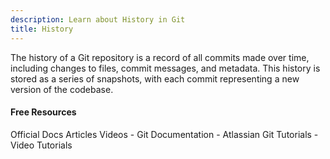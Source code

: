 ```yaml
---
description: Learn about History in Git
title: History
---
```


The history of a Git repository is a record of all commits made over time, including changes to files, commit messages, and metadata. This history is stored as a series of snapshots, with each commit representing a new version of the codebase.

#### Free Resources

<Tabs defaultValue="official">
<TabsList>
<TabsTrigger value="official">Official Docs</TabsTrigger>
<TabsTrigger value="article">Articles</TabsTrigger>
<TabsTrigger value="video">Videos</TabsTrigger>
</TabsList>

<TabsContent value="official">
- <Link href="https://git-scm.com/docs">Git Documentation</Link>
</TabsContent>
<TabsContent value="article">
- <Link href="https://www.atlassian.com/git/tutorials">Atlassian Git Tutorials</Link>
</TabsContent>
<TabsContent value="video">
- <Link href="https://www.youtube.com/results?search_query=git+history+tutorial">Video Tutorials</Link>
</TabsContent>
</Tabs>

<Outlet path="2-git-basics/commands/history" />
